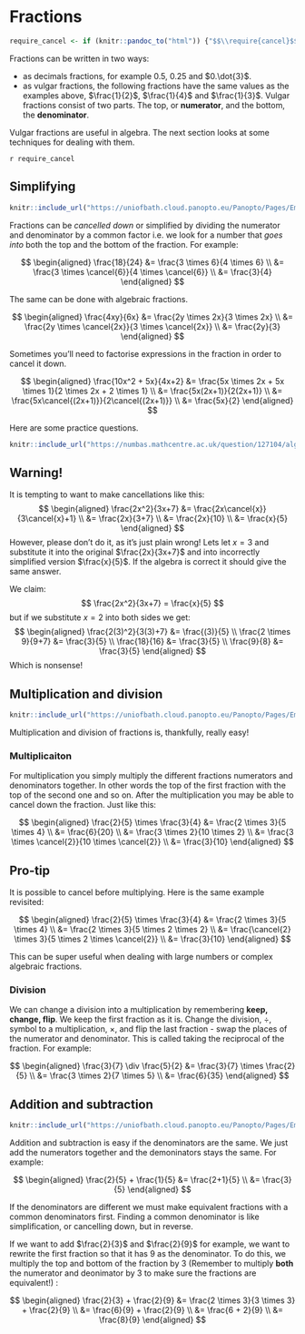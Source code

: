 # Fractions

```r

require_cancel <- if (knitr::pandoc_to("html")) {"$$\\require{cancel}$$"} else {""}

```

Fractions can be written in two ways:

- as decimals fractions, for example $0.5$, $0.25$ and $0.\dot{3}$.
- as vulgar fractions, the following fractions have the same values as the examples above, $\frac{1}{2}$, $\frac{1}{4}$ and $\frac{1}{3}$. Vulgar fractions consist of two parts. The top, or **numerator**, and the bottom, the **denominator**.

Vulgar fractions are useful in algebra. The next section looks at some techniques for dealing with them.

`r require_cancel`

## Simplifying

```r
knitr::include_url("https://uniofbath.cloud.panopto.eu/Panopto/Pages/Embed.aspx?id=bb711c17-8e35-4fde-9212-af1000dac688&autoplay=false&offerviewer=true&showtitle=true&showbrand=true&captions=false&interactivity=all", height="405px")
```

Fractions can be *cancelled down* or simplified by dividing the numerator and denominator by a common factor i.e. we look for a number that *goes into* both the top and the bottom of the fraction. For example:

$$
\begin{aligned} \frac{18}{24} &= \frac{3 \times 6}{4 \times 6} \\
&= \frac{3 \times \cancel{6}}{4 \times \cancel{6}} \\
&= \frac{3}{4}
\end{aligned}
$$

The same can be done with algebraic fractions. 

$$
\begin{aligned} \frac{4xy}{6x} &= \frac{2y \times 2x}{3 \times 2x} \\
&= \frac{2y \times \cancel{2x}}{3 \times \cancel{2x}} \\
&= \frac{2y}{3}
\end{aligned}
$$

Sometimes you'll need to factorise expressions in the fraction in order to cancel it down.

$$
\begin{aligned} \frac{10x^2 + 5x}{4x+2} &= \frac{5x \times 2x + 5x \times 1}{2 \times 2x + 2 \times 1} \\
&= \frac{5x(2x+1)}{2(2x+1)} \\
&= \frac{5x\cancel{(2x+1)}}{2\cancel{(2x+1)}} \\
&= \frac{5x}{2}
\end{aligned}
$$

Here are some practice questions.

```r
knitr::include_url("https://numbas.mathcentre.ac.uk/question/127104/algebra-cancelling-fractions/embed/?token=17a9a4e4-a12e-4563-affd-e77faf02f68e", height="800px")
```

:::{.callout-important}
## Warning!

It is tempting to want to make cancellations like this:
$$
\begin{aligned} \frac{2x^2}{3x+7} &= \frac{2x\cancel{x}}{3\cancel{x}+1} \\
&= \frac{2x}{3+7} \\
&= \frac{2x}{10} \\
&= \frac{x}{5}
\end{aligned}
$$
However, please don't do it, as it's just plain wrong! Lets let $x=3$ and substitute it into the original $\frac{2x}{3x+7}$ and into incorrectly simplified version $\frac{x}{5}$. If the algebra is correct it should give the same answer.

We claim:
$$
\frac{2x^2}{3x+7} = \frac{x}{5}
$$
but if we substitute $x=2$ into both sides we get:
$$
\begin{aligned} \frac{2(3)^2}{3(3)+7} &= \frac{(3)}{5} \\
\frac{2 \times 9}{9+7} &= \frac{3}{5} \\
\frac{18}{16} &= \frac{3}{5} \\
\frac{9}{8} &= \frac{3}{5}
\end{aligned}
$$
Which is nonsense!
:::

## Multiplication and division

```r
knitr::include_url("https://uniofbath.cloud.panopto.eu/Panopto/Pages/Embed.aspx?id=1923c0cc-7c08-429c-a4cd-af1000daa8cb&autoplay=false&offerviewer=true&showtitle=true&showbrand=true&captions=false&interactivity=all", height="405px")
```

Multiplication and division of fractions is, thankfully, really easy!

### Multiplicaiton

For multiplication you simply multiply the different fractions numerators and denominators together. In other words the top of the first fraction with the top of the second one and so on. After the multiplication you may be able to cancel down the fraction. Just like this:

$$
\begin{aligned} \frac{2}{5} \times \frac{3}{4} &= \frac{2 \times 3}{5 \times 4} \\
&= \frac{6}{20} \\
&= \frac{3 \times 2}{10 \times 2} \\
&= \frac{3 \times \cancel{2}}{10 \times \cancel{2}} \\
&= \frac{3}{10}
\end{aligned}
$$

:::{.callout-tip}
## Pro-tip

It is possible to cancel before multiplying. Here is the same example revisited:

$$
\begin{aligned} \frac{2}{5} \times \frac{3}{4} &= \frac{2 \times 3}{5 \times 4} \\
&= \frac{2 \times 3}{5 \times 2 \times 2} \\
&= \frac{\cancel{2} \times 3}{5 \times 2 \times \cancel{2}} \\
&= \frac{3}{10}
\end{aligned}
$$

This can be super useful when dealing with large numbers or complex algebraic fractions.
:::

### Division

We can change a division into a multiplication by remembering **keep, change, flip**. We keep the first fraction as it is. Change the division, $\div$, symbol to a multiplication, $\times$, and flip the last fraction - swap the places of the numerator and denominator. This is called taking the reciprocal of the fraction. For example:

$$
\begin{aligned} \frac{3}{7} \div \frac{5}{2} &= \frac{3}{7} \times \frac{2}{5} \\
&= \frac{3 \times 2}{7 \times 5} \\
&= \frac{6}{35}
\end{aligned}
$$

## Addition and subtraction

```r
knitr::include_url("https://uniofbath.cloud.panopto.eu/Panopto/Pages/Embed.aspx?id=0fd6c027-ed3a-48f5-b36d-af1000dac011&autoplay=false&offerviewer=true&showtitle=true&showbrand=true&captions=false&interactivity=all", height="405px")
```

Addition and subtraction is easy if the denominators are the same. We just add the numerators together and the demoninators stays the same. For example:

$$
\begin{aligned} \frac{2}{5} + \frac{1}{5} &= \frac{2+1}{5} \\
&= \frac{3}{5}
\end{aligned}
$$

If the denominators are different we must make equivalent fractions with a common denominators first. Finding a common denominator is like simplification, or cancelling down, but in reverse.

If we want to add $\frac{2}{3}$ and $\frac{2}{9}$ for example, we want to rewrite the first fraction so that it has $9$ as the denominator. To do this, we multiply the top and bottom of the fraction by $3$ (Remember to multiply **both** the numerator and deonimator by $3$ to make sure the fractions are equivalent!) :

$$
\begin{aligned} \frac{2}{3} + \frac{2}{9} &= \frac{2 \times 3}{3 \times 3} + \frac{2}{9} \\
&= \frac{6}{9} + \frac{2}{9} \\
&= \frac{6 + 2}{9} \\
&= \frac{8}{9}
\end{aligned}
$$
